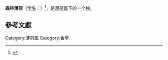 {{Speciesbox 
| name = 森林薄荷
| image = 
| image_width = 
| image_caption = 
| genus = Mentha
| species = laxiflora
| authority =  [[George_Bentham|Bentham]]
}}

'''森林薄荷'''（[[学名|学名]]：''{{lang|la|Mentha laxiflora}}''）<ref>{{cite book |last=Quattrocchi |first=Umberto |authorlink=Umberto Quattrocchi |title=CRC World dictionary of plant names: Common names, Scientific Names, Eponyms, Sonyonyms, and Etymology |volume=III M-Q |year=1947- |publisher=CRC Press |pages=1659}}</ref>，是[[薄荷属|薄荷属]]下的一个[[种|种]]。

==參考文獻==
<div class="references-small">
<references></references>
</div>
{{Taxonbar|from=Q6817549}}

[[Category:薄荷属|Category:薄荷属]]
[[Category:香草|Category:香草]]


{{植物小作品}}